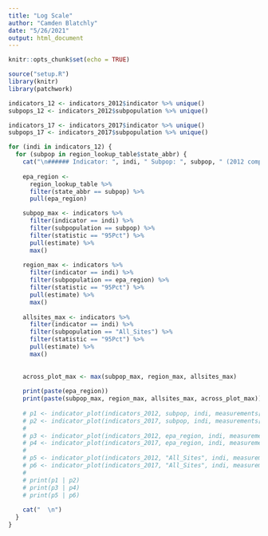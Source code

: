 ```yaml
---
title: "Log Scale"
author: "Camden Blatchly"
date: "5/26/2021"
output: html_document
---
```


```r
knitr::opts_chunk$set(echo = TRUE)
```


```r
source("setup.R")
library(knitr)
library(patchwork)

indicators_12 <- indicators_2012$indicator %>% unique()
subpops_12 <- indicators_2012$subpopulation %>% unique()

indicators_17 <- indicators_2017$indicator %>% unique()
subpops_17 <- indicators_2017$subpopulation %>% unique()

```


```r

for (indi in indicators_12) {
  for (subpop in region_lookup_table$state_abbr) {
    cat("\n###### Indicator: ", indi, " Subpop: ", subpop, " (2012 compared to 2017)\n")
    
    epa_region <-
      region_lookup_table %>%
      filter(state_abbr == subpop) %>%
      pull(epa_region)

    subpop_max <- indicators %>%
      filter(indicator == indi) %>%
      filter(subpopulation == subpop) %>%
      filter(statistic == "95Pct") %>%
      pull(estimate) %>% 
      max()
    
    region_max <- indicators %>%
      filter(indicator == indi) %>%
      filter(subpopulation == epa_region) %>%
      filter(statistic == "95Pct") %>%
      pull(estimate) %>% 
      max()
    
    allsites_max <- indicators %>%
      filter(indicator == indi) %>%
      filter(subpopulation == "All_Sites") %>%
      filter(statistic == "95Pct") %>%
      pull(estimate) %>% 
      max()
    
  
    across_plot_max <- max(subpop_max, region_max, allsites_max)
    
    print(paste(epa_region))
    print(paste(subpop_max, region_max, allsites_max, across_plot_max))
    
    # p1 <- indicator_plot(indicators_2012, subpop, indi, measurements[indi][[1]], across_plot_max) + theme(plot.margin = unit(c(0,20,0,20), "pt"))
    # p2 <- indicator_plot(indicators_2017, subpop, indi, measurements[indi][[1]], across_plot_max) + theme(plot.margin = unit(c(0,20,0,20), "pt"))
    # 
    # p3 <- indicator_plot(indicators_2012, epa_region, indi, measurements[indi][[1]], across_plot_max) + theme(plot.margin = unit(c(0,20,0,20), "pt"))
    # p4 <- indicator_plot(indicators_2017, epa_region, indi, measurements[indi][[1]], across_plot_max) + theme(plot.margin = unit(c(0,20,0,20), "pt"))
    # 
    # p5 <- indicator_plot(indicators_2012, "All_Sites", indi, measurements[indi][[1]], across_plot_max) + theme(plot.margin = unit(c(0,20,0,20), "pt"))
    # p6 <- indicator_plot(indicators_2017, "All_Sites", indi, measurements[indi][[1]], across_plot_max) + theme(plot.margin = unit(c(0,20,0,20), "pt"))
    # 
    # print(p1 | p2)
    # print(p3 | p4)
    # print(p5 | p6)
    
    cat("  \n")
  }
}

```
